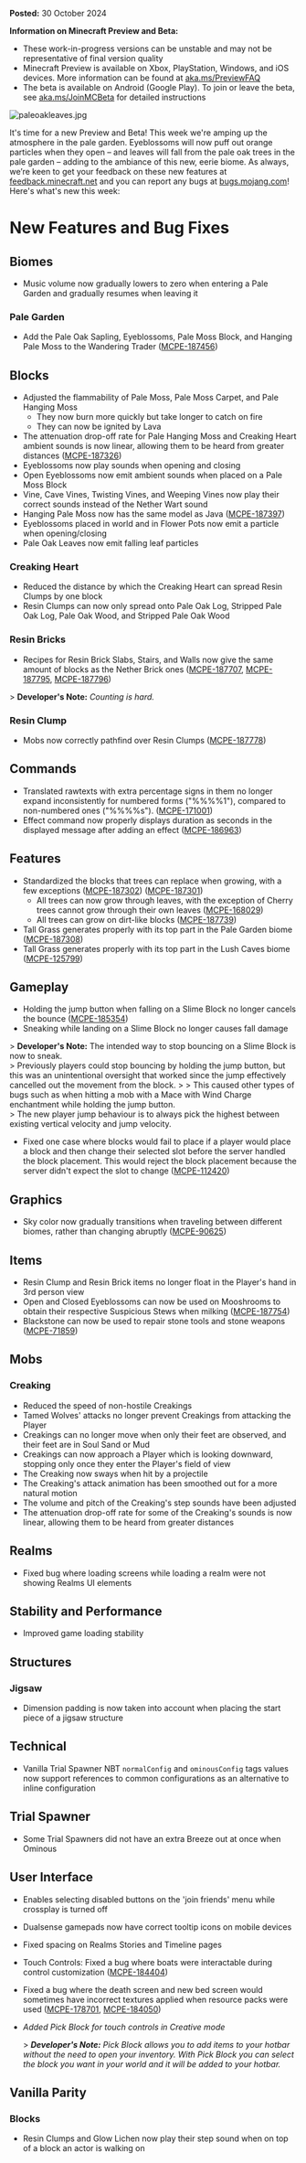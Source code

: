 **Posted:** 30 October 2024

**Information on Minecraft Preview and Beta:**

-   These work-in-progress versions can be unstable and may not be representative of final version quality
-   Minecraft Preview is available on Xbox, PlayStation, Windows, and iOS devices. More information can be found at [aka.ms/PreviewFAQ](https://aka.ms/PreviewFAQ)
-   The beta is available on Android (Google Play). To join or leave the beta, see [aka.ms/JoinMCBeta](https://aka.ms/JoinMCBeta) for detailed instructions

![paleoakleaves.jpg](https://feedback.minecraft.net/hc/article_attachments/31476211693453)

It's time for a new Preview and Beta! This week we're amping up the atmosphere in the pale garden. Eyeblossoms will now puff out orange particles when they open – and leaves will fall from the pale oak trees in the pale garden – adding to the ambiance of this new, eerie biome. As always, we’re keen to get your feedback on these new features at [feedback.minecraft.net](https://feedback.minecraft.net/hc/en-us) and you can report any bugs at [bugs.mojang.com](http://bugs.mojang.com/)! Here's what's new this week:

# New Features and Bug Fixes

## Biomes

-   Music volume now gradually lowers to zero when entering a Pale Garden and gradually resumes when leaving it

### Pale Garden

-   Add the Pale Oak Sapling, Eyeblossoms, Pale Moss Block, and Hanging Pale Moss to the Wandering Trader ([MCPE-187456](https://bugs.mojang.com/browse/MCPE-187456))

## Blocks

-   Adjusted the flammability of Pale Moss, Pale Moss Carpet, and Pale Hanging Moss  
    -   They now burn more quickly but take longer to catch on fire
    -   They can now be ignited by Lava
-   The attenuation drop-off rate for Pale Hanging Moss and Creaking Heart ambient sounds is now linear, allowing them to be heard from greater distances ([MCPE-187326](https://bugs.mojang.com/browse/MCPE-187326))
-   Eyeblossoms now play sounds when opening and closing
-   Open Eyeblossoms now emit ambient sounds when placed on a Pale Moss Block
-   Vine, Cave Vines, Twisting Vines, and Weeping Vines now play their correct sounds instead of the Nether Wart sound
-   Hanging Pale Moss now has the same model as Java ([MCPE-187397](https://bugs.mojang.com/browse/MCPE-187397))
-   Eyeblossoms placed in world and in Flower Pots now emit a particle when opening/closing
-   Pale Oak Leaves now emit falling leaf particles

### Creaking Heart

-   Reduced the distance by which the Creaking Heart can spread Resin Clumps by one block
-   Resin Clumps can now only spread onto Pale Oak Log, Stripped Pale Oak Log, Pale Oak Wood, and Stripped Pale Oak Wood

### Resin Bricks

-   Recipes for Resin Brick Slabs, Stairs, and Walls now give the same amount of blocks as the Nether Brick ones ([MCPE-187707](https://bugs.mojang.com/browse/MCPE-187707), [MCPE-187795](https://bugs.mojang.com/browse/MCPE-187795), [MCPE-187796](https://bugs.mojang.com/browse/MCPE-187796))

\> **Developer's Note:** _Counting is hard._

### Resin Clump

-   Mobs now correctly pathfind over Resin Clumps ([MCPE-187778](https://bugs.mojang.com/browse/MCPE-187778))

## Commands

-   Translated rawtexts with extra percentage signs in them no longer expand inconsistently for numbered forms ("%%%%1"), compared to non-numbered ones ("%%%%s"). ([MCPE-171001](https://bugs.mojang.com/browse/MCPE-171001))
-   Effect command now properly displays duration as seconds in the displayed message after adding an effect ([MCPE-186963](https://bugs.mojang.com/browse/MCPE-186963))

## Features

-   Standardized the blocks that trees can replace when growing, with a few exceptions ([MCPE-187302](https://bugs.mojang.com/browse/MCPE-187302)) ([MCPE-187301](https://bugs.mojang.com/browse/MCPE-187301))
    -   All trees can now grow through leaves, with the exception of Cherry trees cannot grow through their own leaves ([MCPE-168029](https://bugs.mojang.com/browse/MCPE-168029))
    -   All trees can grow on dirt-like blocks ([MCPE-187739](https://bugs.mojang.com/browse/MCPE-187739))
-   Tall Grass generates properly with its top part in the Pale Garden biome ([MCPE-187308](https://bugs.mojang.com/browse/MCPE-187308))
-   Tall Grass generates properly with its top part in the Lush Caves biome ([MCPE-125799](https://bugs.mojang.com/browse/MCPE-125799))

## Gameplay

-   Holding the jump button when falling on a Slime Block no longer cancels the bounce ([MCPE-185354](https://bugs.mojang.com/browse/MCPE-185354))
-   Sneaking while landing on a Slime Block no longer causes fall damage

\> **Developer's Note:** The intended way to stop bouncing on a Slime Block is now to sneak.  
\> Previously players could stop bouncing by holding the jump button, but this was an unintentional oversight that worked since the jump effectively cancelled out the movement from the block.
\> 
\> This caused other types of bugs such as when hitting a mob with a Mace with Wind Charge enchantment while holding the jump button.  
\> The new player jump behaviour is to always pick the highest between existing vertical velocity and jump velocity.

-   Fixed one case where blocks would fail to place if a player would place a block and then change their selected slot before the server handled the block placement. This would reject the block placement because the server didn't expect the slot to change ([MCPE-112420](https://bugs.mojang.com/browse/MCPE-112420))

## Graphics

-   Sky color now gradually transitions when traveling between different biomes, rather than changing abruptly ([MCPE-90625](https://bugs.mojang.com/browse/MCPE-90625))

## Items

-   Resin Clump and Resin Brick items no longer float in the Player's hand in 3rd person view
-   Open and Closed Eyeblossoms can now be used on Mooshrooms to obtain their respective Suspicious Stews when milking ([MCPE-187754](https://bugs.mojang.com/browse/MCPE-187754))
-   Blackstone can now be used to repair stone tools and stone weapons ([MCPE-71859](https://bugs.mojang.com/browse/MCPE-71859))

## Mobs

### Creaking

-   Reduced the speed of non-hostile Creakings
-   Tamed Wolves' attacks no longer prevent Creakings from attacking the Player
-   Creakings can no longer move when only their feet are observed, and their feet are in Soul Sand or Mud
-   Creakings can now approach a Player which is looking downward, stopping only once they enter the Player's field of view
-   The Creaking now sways when hit by a projectile
-   The Creaking's attack animation has been smoothed out for a more natural motion
-   The volume and pitch of the Creaking's step sounds have been adjusted
-   The attenuation drop-off rate for some of the Creaking's sounds is now linear, allowing them to be heard from greater distances

## Realms

-   Fixed bug where loading screens while loading a realm were not showing Realms UI elements

## Stability and Performance

-   Improved game loading stability

## Structures

### Jigsaw

-   Dimension padding is now taken into account when placing the start piece of a jigsaw structure

## Technical

-   Vanilla Trial Spawner NBT `normalConfig` and `ominousConfig` tags values now support references to common configurations as an alternative to inline configuration

## Trial Spawner

-   Some Trial Spawners did not have an extra Breeze out at once when Ominous

## User Interface

-   Enables selecting disabled buttons on the 'join friends' menu while crossplay is turned off
-   Dualsense gamepads now have correct tooltip icons on mobile devices
-   Fixed spacing on Realms Stories and Timeline pages
-   Touch Controls: Fixed a bug where boats were interactable during control customization ([MCPE-184404](https://bugs.mojang.com/browse/MCPE-184404))
-   Fixed a bug where the death screen and new bed screen would sometimes have incorrect textures applied when resource packs were used ([MCPE-178701](https://bugs.mojang.com/browse/MCPE-178701), [MCPE-184050](https://bugs.mojang.com/browse/MCPE-184050))
-   _Added Pick Block for touch controls in Creative mode_
    
    \> **_Developer's Note:_** _Pick Block allows you to add items to your hotbar without the need to open your inventory. With Pick Block you can select the block you want in your world and it will be added to your hotbar._
    

## Vanilla Parity

### Blocks

-   Resin Clumps and Glow Lichen now play their step sound when on top of a block an actor is walking on

